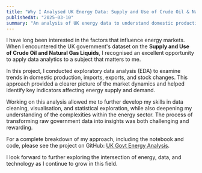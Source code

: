 ```yaml
---
title: "Why I Analysed UK Energy Data: Supply and Use of Crude Oil & Natural Gas Liquids"
publishedAt: "2025-03-10"
summary: "An analysis of UK energy data to understand domestic production, imports, exports, and stock changes."
---
```


I have long been interested in the factors that influence energy markets. When I encountered the UK government's dataset on the **Supply and Use of Crude Oil and Natural Gas Liquids**, I recognised an excellent opportunity to apply data analytics to a subject that matters to me.

In this project, I conducted exploratory data analysis (EDA) to examine trends in domestic production, imports, exports, and stock changes. This approach provided a clearer picture of the market dynamics and helped identify key indicators affecting energy supply and demand.

Working on this analysis allowed me to further develop my skills in data cleaning, visualisation, and statistical exploration, while also deepening my understanding of the complexities within the energy sector. The process of transforming raw government data into insights was both challenging and rewarding.

For a complete breakdown of my approach, including the notebook and code, please see the project on GitHub: [UK Govt Energy Analysis](https://github.com/arjunsekhon/uk_govt_energy_analysis).

I look forward to further exploring the intersection of energy, data, and technology as I continue to grow in this field.
